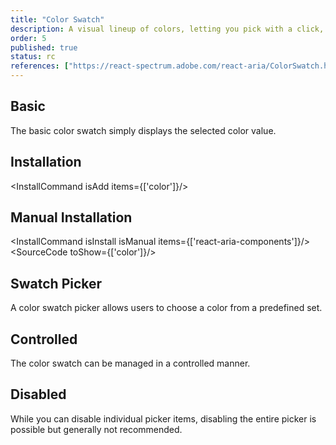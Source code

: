 ```yaml
---
title: "Color Swatch"
description: A visual lineup of colors, letting you pick with a click, just like choosing your next outfit from your wardrobe.
order: 5
published: true
status: rc
references: ["https://react-spectrum.adobe.com/react-aria/ColorSwatch.html#props"]
---
```


## Basic
The basic color swatch simply displays the selected color value.
<How toUse="colors/color-swatch-demo" />

## Installation
<InstallCommand isAdd items={['color']}/>

## Manual Installation
<InstallCommand isInstall isManual items={['react-aria-components']}/>
<SourceCode toShow={['color']}/>

## Swatch Picker
A color swatch picker allows users to choose a color from a predefined set.
<How toUse="colors/color-swatch-picker-demo" />

## Controlled
The color swatch can be managed in a controlled manner.
<How toUse="colors/color-swatch-controlled-demo" />

## Disabled
While you can disable individual picker items, disabling the entire picker is possible but generally not recommended.
<How toUse="colors/color-swatch-picker-item-disabled-demo" />
